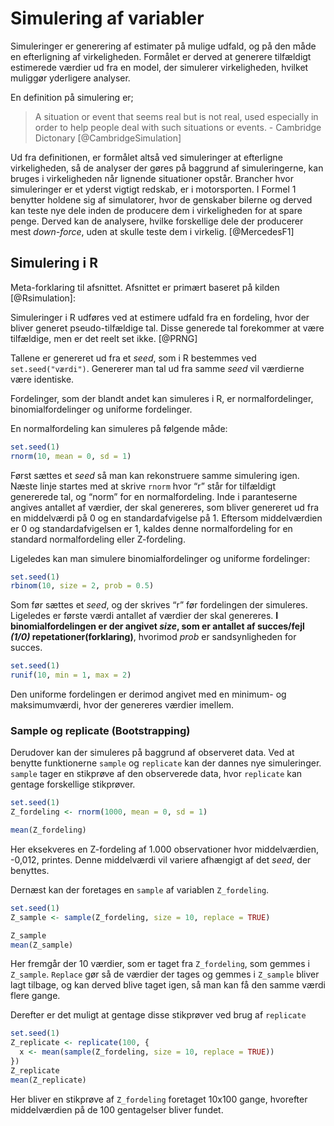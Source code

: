 # Simulering af variabler
 
Simuleringer er generering af estimater på mulige udfald, og på den måde en efterligning af virkeligheden. Formålet er derved at generere tilfældigt estimerede værdier ud fra en model, der simulerer virkeligheden, hvilket muliggør yderligere analyser.

En definition på simulering er;

>A situation or event that seems real but is not real, used especially in order to help people deal with such situations or events. - Cambridge Dictonary [@CambridgeSimulation]

Ud fra definitionen, er formålet altså ved simuleringer at efterligne virkeligheden, så de analyser der gøres på baggrund af simuleringerne, kan bruges i virkeligheden når lignende situationer opstår.
Brancher hvor simuleringer er et yderst vigtigt redskab, er i motorsporten. I Formel 1 benytter holdene sig af simulatorer, hvor de genskaber bilerne og derved kan teste nye dele inden de producere dem i virkeligheden for at spare penge. Derved kan de analysere, hvilke forskellige dele der producerer mest _down-force_, uden at skulle teste dem i virkelig. [@MercedesF1]


## Simulering i R
Meta-forklaring til afsnittet. Afsnittet er primært baseret på kilden [@Rsimulation]:

Simuleringer i R udføres ved at estimere udfald fra en fordeling, hvor der bliver generet pseudo-tilfældige tal.
Disse generede tal forekommer at være tilfældige, men er det reelt set ikke. [@PRNG]

Tallene er genereret ud fra et _seed_, som i R bestemmes ved ```set.seed("værdi")```. Genererer man tal ud fra samme _seed_ vil værdierne være identiske.

Fordelinger, som der blandt andet kan simuleres i R, er normalfordelinger, binomialfordelinger og uniforme fordelinger.

En normalfordeling kan simuleres på følgende måde:
```r
set.seed(1)
rnorm(10, mean = 0, sd = 1)
```

Først sættes et _seed_ så man kan rekonstruere samme simulering igen. Næste linje startes med at skrive ```rnorm``` hvor "r" står for tilfældigt genererede tal, og "norm" for en normalfordeling. Inde i paranteserne angives antallet af værdier, der skal genereres, som bliver genereret ud fra en middelværdi på 0 og en standardafvigelse på 1. Eftersom middelværdien er 0 og standardafvigelsen er 1, kaldes denne normalfordeling for en standard normalfordeling eller Z-fordeling.

Ligeledes kan man simulere binomialfordelinger og uniforme fordelinger:
```r
set.seed(1)
rbinom(10, size = 2, prob = 0.5)
```

Som før sættes et _seed_, og der skrives "r" før fordelingen der simuleres. Ligeledes er første værdi antallet af værdier der skal genereres. __I binomialfordelingen er der angivet _size_, som er antallet af succes/fejl _(1/0)_ repetationer(forklaring)__, hvorimod _prob_ er sandsynligheden for succes.

```r
set.seed(1)
runif(10, min = 1, max = 2)
```

Den uniforme fordelingen er derimod angivet med en minimum- og maksimumværdi, hvor der genereres værdier imellem.

### Sample og replicate (Bootstrapping)

Derudover kan der simuleres på baggrund af observeret data. Ved at benytte funktionerne ```sample``` og ```replicate``` kan der dannes nye simuleringer. ```sample``` tager en stikprøve af den observerede data, hvor ```replicate``` kan gentage forskellige stikprøver.
```r
set.seed(1)
Z_fordeling <- rnorm(1000, mean = 0, sd = 1)

mean(Z_fordeling)
```
Her eksekveres en Z-fordeling af 1.000 observationer hvor middelværdien, -0,012, printes. Denne middelværdi vil variere afhængigt af det _seed_, der benyttes.

Dernæst kan der foretages en ```sample``` af variablen ```Z_fordeling```.

```r
set.seed(1)
Z_sample <- sample(Z_fordeling, size = 10, replace = TRUE)

Z_sample
mean(Z_sample)
```
Her fremgår der 10 værdier, som er taget fra ```Z_fordeling```, som gemmes i ```Z_sample```. ```Replace``` gør så de værdier der tages og gemmes i ```Z_sample``` bliver lagt tilbage, og kan derved blive taget igen, så man kan få den samme værdi flere gange.

Derefter er det muligt at gentage disse stikprøver ved brug af ```replicate```
```r
set.seed(1)
Z_replicate <- replicate(100, {
  x <- mean(sample(Z_fordeling, size = 10, replace = TRUE))
})
Z_replicate
mean(Z_replicate)
```
Her bliver en stikprøve af ```Z_fordeling``` foretaget 10x100 gange, hvorefter middelværdien på de 100 gentagelser bliver fundet.

<!-- Det med at tage et stort antal stikprøver af nogle observationer er også kaldet bootstrapping, hvilket forklares i FIXME [REFERER TIL BOOTSTRAP] (Tror ikke det er præcis nok forklaring af bootstrapping -christian)-->
